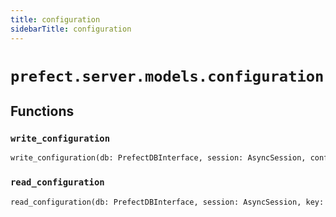 ```yaml
---
title: configuration
sidebarTitle: configuration
---
```


# `prefect.server.models.configuration`

## Functions

### `write_configuration` <sup><a href="https://github.com/prefecthq/prefect/blob/main/src/prefect/server/models/configuration.py#L11" target="_blank"><Icon icon="github" style="width: 14px; height: 14px;" /></a></sup>

```python
write_configuration(db: PrefectDBInterface, session: AsyncSession, configuration: schemas.core.Configuration) -> orm_models.Configuration
```

### `read_configuration` <sup><a href="https://github.com/prefecthq/prefect/blob/main/src/prefect/server/models/configuration.py#L38" target="_blank"><Icon icon="github" style="width: 14px; height: 14px;" /></a></sup>

```python
read_configuration(db: PrefectDBInterface, session: AsyncSession, key: str) -> Optional[schemas.core.Configuration]
```
